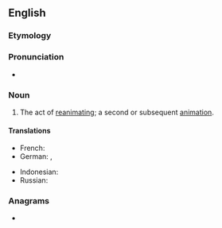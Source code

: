 {{also|Reanimation|réanimation}}
==English==

===Etymology===
{{prefix|en|re|animation}}

===Pronunciation===
* {{rhymes|en|eɪʃən}}

===Noun===
{{en-noun|~}}

# The act of [[reanimate|reanimating]]; a second or subsequent [[animation]].

====Translations====
{{trans-top|act of reanimating}}
* French: {{t+|fr|réanimation|f}}
* German: {{t+|de|Reanimation|f}}, {{t+|de|Wiederbelebung|f}}
{{trans-mid}}
* Indonesian: {{t|id|reanimasi}}
* Russian: {{t+|ru|реанима́ция|f}}
{{trans-bottom}}

===Anagrams===
* {{anagrams|en|a=aaeiimnnort|reamination}}